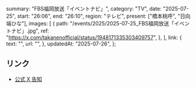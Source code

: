   summary: "FBS福岡放送「イベントナビ」",
  category: "TV",
  date: "2025-07-25",
  start: "26:06",
  end: "26:10",
  region: "テレビ",
  present: ["橋本桃呼", "日向端ひな"],
  images: [
    {
      path: "/events/2025/2025-07-25_FBS福岡放送「イベントナビ」.jpg",
      ref: "https://x.com/takanenofficial/status/1948171335303409757",
    },
  ],
  link: {
    text: "",
    url: "",
  },
  updatedAt: "2025-07-26",
};

## リンク

- [公式 X 告知](https://x.com/takanenofficial/status/1948594149076467909)
